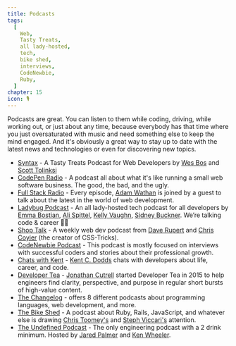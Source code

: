 ```yaml
---
title: Podcasts
tags:
  [
    Web,
    Tasty Treats,
    all lady-hosted,
    tech,
    bike shed,
    interviews,
    CodeNewbie,
    Ruby,
  ]
chapter: 15
icon: 🎙
---
```


Podcasts are great. You can listen to them while coding, driving, while working out, or just about any time, because everybody has that time where you just oversaturated with music and need something else to keep the mind engaged.
And it's obviously a great way to stay up to date with the latest news and technologies or even for discovering new topics.

- [Syntax](https://syntax.fm/) - A Tasty Treats Podcast for Web Developers by [Wes Bos](https://twitter.com/wesbos) and [Scott Tolinksi](https://twitter.com/stolinski)
- [CodePen Radio](https://blog.codepen.io/radio/) - A podcast all about what it's like running a small web software business. The good, the bad, and the ugly.
- [Full Stack Radio](https://fullstackradio.com/) - Every episode, [Adam Wathan](https://twitter.com/adamwathan) is joined by a guest to talk about the latest in the world of web development.
- [Ladybug Podcast](https://www.ladybug.dev/) - An all lady-hosted tech podcast for all developers by [Emma Bostian](https://twitter.com/emmabostian), [Ali Spittel](https://twitter.com/aspittel), [Kelly Vaughn](https://twitter.com/kvlly), [Sidney Buckner](https://twitter.com/shidonichan). We’re talking code & career 💁‍♀️
- [Shop Talk](https://shoptalkshow.com/) - A weekly web dev podcast from [Dave Rupert](https://twitter.com/davatron5000) and [Chris Coyier](https://twitter.com/chriscoyier) (the creator of CSS-Tricks).
- [CodeNewbie Podcast](https://www.codenewbie.org/podcast) - This podcast is mostly focused on interviews with successful coders and stories about their professional growth.
- [Chats with Kent](https://kentcdodds.com/chats-with-kent-podcast/) - [Kent C. Dodds](https://twitter.com/kentcdodds/) chats with developers about life, career, and code.
- [Developer Tea](https://developertea.com/) - [Jonathan Cutrell](https://twitter.com/jcutrell) started Developer Tea in 2015 to help engineers find clarity, perspective, and purpose in regular short bursts of high-value content.
- [The Changelog](https://changelog.com/) - offers 8 different podcasts about programming languages, web development, and more.
- [The Bike Shed](https://www.bikeshed.fm/) - A podcast about Ruby, Rails, JavaScript, and whatever else is drawing [Chris Toomey's](https://twitter.com/christoomey) and [Steph Viccari's](https://twitter.com/SViccari) attention.
- [The Undefined Podcast](https://undefined.fm/) - The only engineering podcast with a 2 drink minimum. Hosted by [Jared Palmer](https://twitter.com/jaredpalmer) and [Ken Wheeler](https://twitter.com/ken_wheeler).
